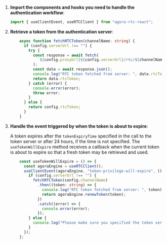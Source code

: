 <PlatformWrapper platform="react-js">


1. **Import the components and hooks you need to handle the authentication workflow**:

    ```typescript
    import { useClientEvent, useRTCClient } from "agora-rtc-react";
    ```


1. **Retrieve a token from the authentication server**:

    ```typescript
        async function fetchRTCToken(channelName: string) {
          if (config.serverUrl !== "") {
            try {
              const response = await fetch(
                `${config.proxyUrl}${config.serverUrl}/rtc/${channelName}/publisher/uid/${config.uid}/?expiry=${config.tokenExpiryTime}`
              );
              const data = await response.json();
              console.log("RTC token fetched from server: ", data.rtcToken);
              return data.rtcToken;
            } catch (error) {
              console.error(error);
              throw error;
            }
          } else {
            return config.rtcToken;
          }
        }
     ```

1.  **Handle the event triggered by <Vg k="AGORA_BACKEND" /> when the token is about to expire**:

    A token expires after the `tokenExpiryTime` specified in the call to the token server or after 24 hours, if the
    time is not specified. The `useTokenWillExpire` method receives a callback when the current token is about to
    expire so that a fresh token may be retrieved and used.


    ```typescript
        const useTokenWillExpire = () => {
          const agoraEngine = useRTCClient();
          useClientEvent(agoraEngine, "token-privilege-will-expire", () => {
            if (config.serverUrl !== "") {
              fetchRTCToken(config.channelName)
                .then((token: string) => {
                  console.log("RTC token fetched from server: ", token);
                  return agoraEngine.renewToken(token);
                })
                .catch((error) => {
                  console.error(error);
                });
            } else {
              console.log("Please make sure you specified the token server URL in the configuration file");
            }
          });
        };
    ```



</PlatformWrapper>
